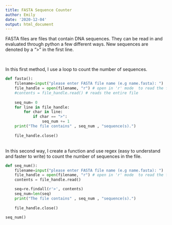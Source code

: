 ```yaml
---
title: FASTA Sequence Counter
author: Emily
date: '2020-12-04'
output: html_document
---
```


FASTA files are files that contain DNA sequences. They can be read in and evaluated through python a few different ways. New sequences are denoted by a ">" in the first line.

<br>

In this first method, I use a loop to count the number of sequences.
```python

def fasta():
    filename=input("please enter FASTA file name (e.g name.fasta): ")
    file_handle = open(filename, "r") # open in 'r' mode  to read the file
    #contents = file_handle.read() # reads the entire file
    
    seq_num= 0
    for line in file_handle:
        for char in line:
            if char == ">":
                seq_num += 1
    print("The file contains" , seq_num , "sequence(s).")          
    
    file_handle.close()
```

<br>
In this second way, I create a function and use regex (easy to understand and faster to write) to count the number of sequences in the file.

```python

def seq_num():
    filename=input("please enter FASTA file name (e.g name.fasta): ")
    file_handle = open(filename, "r") # open in 'r' mode  to read the file
    contents = file_handle.read()

    seq=re.findall(r'>', contents)
    seq_num=len(seq)
    print("The file contains" , seq_num , "sequence(s).") 
    
    file_handle.close()
    
seq_num()

```